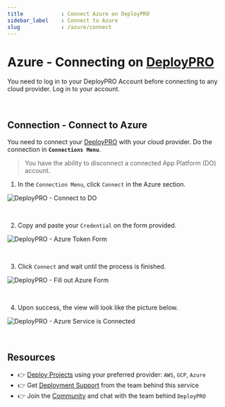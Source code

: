 ```yaml
---
title            : Connect Azure on DeployPRO
sidebar_label    : Connect to Azure
slug             : /azure/connect
---
```


# Azure - Connecting on [DeployPRO](https://deploypro.dev)

You need to log in to your DeployPRO Account before connecting to any cloud provider. Log in to your account.

<br />

## Connection - Connect to Azure
You need to connect your [DeployPRO](https://deploypro.dev/) with your cloud provider. Do the connection in **`Connections Menu`**.

> You have the ability to disconnect a connected App Platform (DO) account.

1. In the `Connection Menu`, click `Connect` in the Azure section.

  ![DeployPRO - Connect to DO](https://github.com/app-generator/deploypro-docs/assets/46531367/064adbb7-d815-4383-b752-505132c0eade)

<br />

2. Copy and paste your `Credential` on the form provided.

  ![DeployPRO - Azure Token Form](https://github.com/app-generator/deploypro-docs/assets/46531367/ed0de8f9-5244-4528-a07e-b567593d9f41)
  
<br />

3. Click `Connect` and wait until the process is finished.

  ![DeployPRO - Fill out Azure Form](https://github.com/app-generator/deploypro-docs/assets/46531367/860c621b-0b4e-4237-9cd1-5b0ff271ba52)

<br />

4. Upon success, the view will look like the picture below.

  ![DeployPRO - Azure Service is Connected](https://github.com/app-generator/deploypro-docs/assets/46531367/e74a66ca-cff8-4911-b3ac-850a1e6b6c7d)

<br />

## Resources

- 👉 [Deploy Projects](https://deploypro.dev/) using your preferred provider: `AWS`, `GCP`, `Azure`
- 👉 Get [Deployment Support](https://deploypro.dev/support/) from the team behind this service
- 👉 Join the [Community](https://discord.gg/qQhjQZhnur) and chat with the team behind `DeployPRO`
